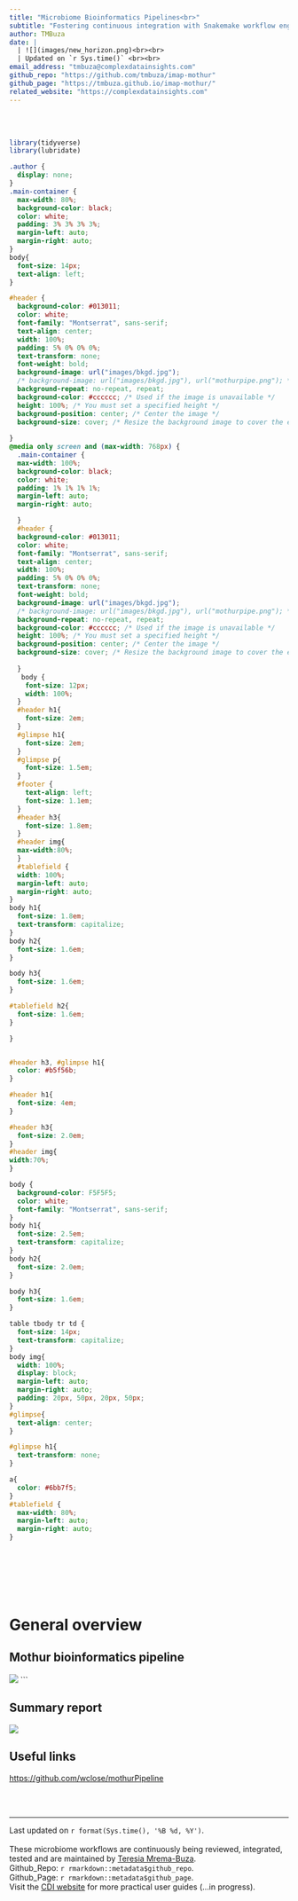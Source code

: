 ```yaml
---
title: "Microbiome Bioinformatics Pipelines<br>"
subtitle: "Fostering continuous integration with Snakemake workflow engine <br><br>"
author: TMBuza
date: |
  | ![](images/new_horizon.png)<br><br>
  | Updated on `r Sys.time()` <br><br>
email_address: "tmbuza@complexdatainsights.com"
github_repo: "https://github.com/tmbuza/imap-mothur"
github_page: "https://tmbuza.github.io/imap-mothur/"
related_website: "https://complexdatainsights.com"
---
```


<br><br>

<link rel="preconnect" href="https://fonts.googleapis.com">
<link rel="preconnect" href="https://fonts.gstatic.com" crossorigin>
<link href="https://fonts.googleapis.com/css2?family=Montserrat&display=swap" rel="stylesheet">


```r
library(tidyverse)
library(lubridate)
```

```css
.author {
  display: none;
} 
.main-container {
  max-width: 80%;
  background-color: black;
  color: white;
  padding: 3% 3% 3% 3%;
  margin-left: auto;
  margin-right: auto;
}
body{
  font-size: 14px;
  text-align: left;
}

#header {
  background-color: #013011;
  color: white;
  font-family: "Montserrat", sans-serif;
  text-align: center;
  width: 100%;
  padding: 5% 0% 0% 0%;
  text-transform: none;
  font-weight: bold;
  background-image: url("images/bkgd.jpg");
  /* background-image: url("images/bkgd.jpg"), url("mothurpipe.png"); */
  background-repeat: no-repeat, repeat;
  background-color: #cccccc; /* Used if the image is unavailable */
  height: 100%; /* You must set a specified height */
  background-position: center; /* Center the image */
  background-size: cover; /* Resize the background image to cover the entire container */
  
}
@media only screen and (max-width: 768px) {
  .main-container {
  max-width: 100%;
  background-color: black;
  color: white;
  padding: 1% 1% 1% 1%;
  margin-left: auto;
  margin-right: auto;

  }
  #header {
  background-color: #013011;
  color: white;
  font-family: "Montserrat", sans-serif;
  text-align: center;
  width: 100%;
  padding: 5% 0% 0% 0%;
  text-transform: none;
  font-weight: bold;
  background-image: url("images/bkgd.jpg");
  /* background-image: url("images/bkgd.jpg"), url("mothurpipe.png"); */
  background-repeat: no-repeat, repeat;
  background-color: #cccccc; /* Used if the image is unavailable */
  height: 100%; /* You must set a specified height */
  background-position: center; /* Center the image */
  background-size: cover; /* Resize the background image to cover the entire container */
  
  }
   body {
    font-size: 12px;
    width: 100%;
  }
  #header h1{
    font-size: 2em;  
  }
  #glimpse h1{
    font-size: 2em;
  } 
  #glimpse p{
    font-size: 1.5em;
  } 
  #footer {
    text-align: left;
    font-size: 1.1em;
  } 
  #header h3{
    font-size: 1.8em;
  }
  #header img{
  max-width:80%;
  }
  #tablefield {
  width: 100%;
  margin-left: auto;
  margin-right: auto;
} 
body h1{
  font-size: 1.8em;
  text-transform: capitalize;
}
body h2{
  font-size: 1.6em;
}

body h3{
  font-size: 1.6em;
}

#tablefield h2{
  font-size: 1.6em;
}

}


#header h3, #glimpse h1{
  color: #b5f56b;
}

#header h1{
  font-size: 4em;
}

#header h3{
  font-size: 2.0em;
}
#header img{
width:70%;
}

body {
  background-color: F5F5F5;
  color: white;
  font-family: "Montserrat", sans-serif;
}
body h1{
  font-size: 2.5em;
  text-transform: capitalize;
}
body h2{
  font-size: 2.0em;
}

body h3{
  font-size: 1.6em;
}

table tbody tr td {
  font-size: 14px;
  text-transform: capitalize;
}
body img{
  width: 100%;
  display: block;
  margin-left: auto;
  margin-right: auto;
  padding: 20px, 50px, 20px, 50px;
}
#glimpse{
  text-align: center;
}

#glimpse h1{
  text-transform: none;
}

a{
  color: #6bb7f5;
}
#tablefield {
  max-width: 80%;
  margin-left: auto;
  margin-right: auto;
}

 
```

<br>
<br>
<br>

# General overview
## Mothur bioinformatics pipeline
<!-- ![](dags/rulegraph.svg) -->
<img src="dags/rulegraph.svg"/>
```

## Summary report
<!-- ![](dags/rulegraph.svg) -->
<img src="dags/summary_report_dag.png"/>


## Useful links
[https://github.com/wclose/mothurPipeline](https://github.com/wclose/mothurPipeline)



<br><br><hr>

<div id="footer">
Last updated on `r format(Sys.time(), '%B %d, %Y')`. <br><br>
These microbiome workflows are continuously being reviewed, integrated, tested and are maintained by [Teresia Mrema-Buza](mailto:`r rmarkdown::metadata$email_address`).  
Github_Repo: `r rmarkdown::metadata$github_repo`.  
Github_Page: `r rmarkdown::metadata$github_page`.  
Visit the [CDI website](`r rmarkdown::metadata$website`) for more practical user guides (...in progress).  
</div>